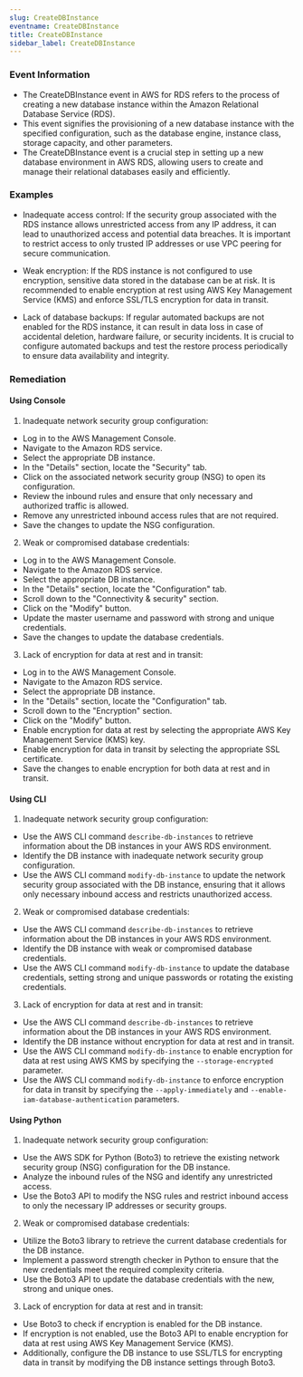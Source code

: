 ```yaml
--- 
slug: CreateDBInstance
eventname: CreateDBInstance
title: CreateDBInstance
sidebar_label: CreateDBInstance
---
```

                       
### Event Information

- The CreateDBInstance event in AWS for RDS refers to the process of creating a new database instance within the Amazon Relational Database Service (RDS).
- This event signifies the provisioning of a new database instance with the specified configuration, such as the database engine, instance class, storage capacity, and other parameters.
- The CreateDBInstance event is a crucial step in setting up a new database environment in AWS RDS, allowing users to create and manage their relational databases easily and efficiently.


### Examples

- Inadequate access control: If the security group associated with the RDS instance allows unrestricted access from any IP address, it can lead to unauthorized access and potential data breaches. It is important to restrict access to only trusted IP addresses or use VPC peering for secure communication.

- Weak encryption: If the RDS instance is not configured to use encryption, sensitive data stored in the database can be at risk. It is recommended to enable encryption at rest using AWS Key Management Service (KMS) and enforce SSL/TLS encryption for data in transit.

- Lack of database backups: If regular automated backups are not enabled for the RDS instance, it can result in data loss in case of accidental deletion, hardware failure, or security incidents. It is crucial to configure automated backups and test the restore process periodically to ensure data availability and integrity.

### Remediation

#### Using Console

1. Inadequate network security group configuration:
- Log in to the AWS Management Console.
- Navigate to the Amazon RDS service.
- Select the appropriate DB instance.
- In the "Details" section, locate the "Security" tab.
- Click on the associated network security group (NSG) to open its configuration.
- Review the inbound rules and ensure that only necessary and authorized traffic is allowed.
- Remove any unrestricted inbound access rules that are not required.
- Save the changes to update the NSG configuration.

2. Weak or compromised database credentials:
- Log in to the AWS Management Console.
- Navigate to the Amazon RDS service.
- Select the appropriate DB instance.
- In the "Details" section, locate the "Configuration" tab.
- Scroll down to the "Connectivity & security" section.
- Click on the "Modify" button.
- Update the master username and password with strong and unique credentials.
- Save the changes to update the database credentials.

3. Lack of encryption for data at rest and in transit:
- Log in to the AWS Management Console.
- Navigate to the Amazon RDS service.
- Select the appropriate DB instance.
- In the "Details" section, locate the "Configuration" tab.
- Scroll down to the "Encryption" section.
- Click on the "Modify" button.
- Enable encryption for data at rest by selecting the appropriate AWS Key Management Service (KMS) key.
- Enable encryption for data in transit by selecting the appropriate SSL certificate.
- Save the changes to enable encryption for both data at rest and in transit.

#### Using CLI

1. Inadequate network security group configuration:
- Use the AWS CLI command `describe-db-instances` to retrieve information about the DB instances in your AWS RDS environment.
- Identify the DB instance with inadequate network security group configuration.
- Use the AWS CLI command `modify-db-instance` to update the network security group associated with the DB instance, ensuring that it allows only necessary inbound access and restricts unauthorized access.

2. Weak or compromised database credentials:
- Use the AWS CLI command `describe-db-instances` to retrieve information about the DB instances in your AWS RDS environment.
- Identify the DB instance with weak or compromised database credentials.
- Use the AWS CLI command `modify-db-instance` to update the database credentials, setting strong and unique passwords or rotating the existing credentials.

3. Lack of encryption for data at rest and in transit:
- Use the AWS CLI command `describe-db-instances` to retrieve information about the DB instances in your AWS RDS environment.
- Identify the DB instance without encryption for data at rest and in transit.
- Use the AWS CLI command `modify-db-instance` to enable encryption for data at rest using AWS KMS by specifying the `--storage-encrypted` parameter.
- Use the AWS CLI command `modify-db-instance` to enforce encryption for data in transit by specifying the `--apply-immediately` and `--enable-iam-database-authentication` parameters.

#### Using Python

1. Inadequate network security group configuration:
- Use the AWS SDK for Python (Boto3) to retrieve the existing network security group (NSG) configuration for the DB instance.
- Analyze the inbound rules of the NSG and identify any unrestricted access.
- Use the Boto3 API to modify the NSG rules and restrict inbound access to only the necessary IP addresses or security groups.

2. Weak or compromised database credentials:
- Utilize the Boto3 library to retrieve the current database credentials for the DB instance.
- Implement a password strength checker in Python to ensure that the new credentials meet the required complexity criteria.
- Use the Boto3 API to update the database credentials with the new, strong and unique ones.

3. Lack of encryption for data at rest and in transit:
- Use Boto3 to check if encryption is enabled for the DB instance.
- If encryption is not enabled, use the Boto3 API to enable encryption for data at rest using AWS Key Management Service (KMS).
- Additionally, configure the DB instance to use SSL/TLS for encrypting data in transit by modifying the DB instance settings through Boto3.


 